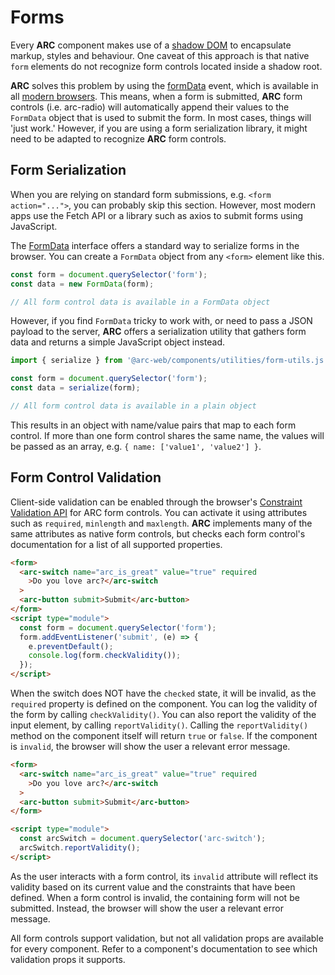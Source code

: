 # Forms

Every **ARC** component makes use of a [shadow DOM](https://developer.mozilla.org/en-US/docs/Web/Web_Components/Using_shadow_DOM) to encapsulate markup, styles and behaviour. One caveat of this approach is that native `form` elements do not recognize form controls located inside a shadow root.

**ARC** solves this problem by using the [formData](https://developer.mozilla.org/en-US/docs/Web/API/HTMLFormElement/formdata_event) event, which is available in all [modern browsers](https://caniuse.com/mdn-api_htmlformelement_formdata_event). This means, when a form is submitted, **ARC** form controls (i.e. arc-radio) will automatically append their values to the `FormData` object that is used to submit the form. In most cases, things will 'just work.' However, if you are using a form serialization library, it might need to be adapted to recognize **ARC** form controls.

## Form Serialization

When you are relying on standard form submissions, e.g. `<form action="...">`, you can probably skip this section. However, most modern apps use the Fetch API or a library such as axios to submit forms using JavaScript.

The [FormData](https://developer.mozilla.org/en-US/docs/Web/API/FormData) interface offers a standard way to serialize forms in the browser. You can create a `FormData` object from any `<form>` element like this.

```js
const form = document.querySelector('form');
const data = new FormData(form);

// All form control data is available in a FormData object
```

However, if you find `FormData` tricky to work with, or need to pass a JSON payload to the server,
**ARC** offers a serialization utility that gathers form data and returns a simple JavaScript object instead.

```js
import { serialize } from '@arc-web/components/utilities/form-utils.js';

const form = document.querySelector('form');
const data = serialize(form);

// All form control data is available in a plain object
```

This results in an object with name/value pairs that map to each form control. If more than one form control shares the same name, the values will be passed as an array, e.g. `{ name: ['value1', 'value2'] }`.

## Form Control Validation

Client-side validation can be enabled through the browser's [Constraint Validation API](https://developer.mozilla.org/en-US/docs/Web/Guide/HTML/Constraint_validation) for ARC form controls. You can activate it using attributes such as `required`, `minlength` and `maxlength`. **ARC** implements many of the same attributes as native form controls, but checks each form control's documentation for a list of all supported properties.

```html
<form>
  <arc-switch name="arc_is_great" value="true" required
    >Do you love arc?</arc-switch
  >
  <arc-button submit>Submit</arc-button>
</form>
<script type="module">
  const form = document.querySelector('form');
  form.addEventListener('submit', (e) => {
    e.preventDefault();
    console.log(form.checkValidity());
  });
</script>
```

When the switch does NOT have the `checked` state, it will be invalid, as the `required` property is defined on the component. You can log the validity of the form by calling `checkValidity()`. You can also report the validity of the input element, by calling `reportValidity()`. Calling the `reportValidity()` method on the component itself will return `true` or `false`. If the component is `invalid`, the browser will show the user a relevant error message.

```html
<form>
  <arc-switch name="arc_is_great" value="true" required
    >Do you love arc?</arc-switch
  >
  <arc-button submit>Submit</arc-button>
</form>

<script type="module">
  const arcSwitch = document.querySelector('arc-switch');
  arcSwitch.reportValidity();
</script>
```

As the user interacts with a form control, its `invalid` attribute will reflect its validity based on its current value and the constraints that have been defined. When a form control is invalid, the containing form will not be submitted. Instead, the browser will show the user a relevant error message.

All form controls support validation, but not all validation props are available for every component. Refer to a component's documentation to see which validation props it supports.
